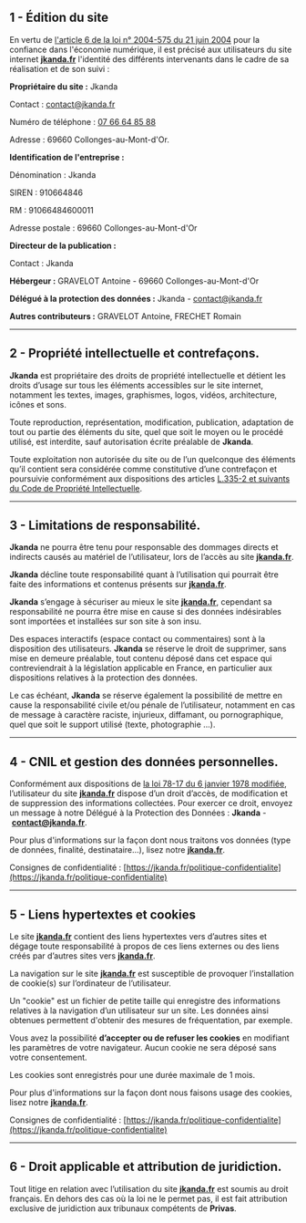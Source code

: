 ## 1 - Édition du site

En vertu de [l'article 6 de la loi n° 2004-575 du 21 juin 2004](https://www.legifrance.gouv.fr/affichTexte.do?cidTexte=JORFTEXT000000801164#LEGIARTI000042038977) pour la confiance dans l'économie numérique, il est précisé aux utilisateurs du site internet **[jkanda.fr](https://jkanda.fr)** l'identité des différents intervenants dans le cadre de sa réalisation et de son suivi :

**Propriétaire du site :** Jkanda

Contact : [contact@jkanda.fr](mailto:contact@jkanda.fr)

Numéro de téléphone : [07 66 64 85 88](tel:0766648588)

Adresse : 69660 Collonges-au-Mont-d'Or.

**Identification de l'entreprise :** 

Dénomination : Jkanda 

SIREN : 910664846 

RM : 91066484600011 

Adresse postale : 69660 Collonges-au-Mont-d'Or 

**Directeur de la publication :** 

Contact : Jkanda

**Hébergeur :** GRAVELOT Antoine - 69660 Collonges-au-Mont-d'Or

**Délégué à la protection des données :** Jkanda - [contact@jkanda.fr](mailto:contact@jkanda.fr) 

**Autres contributeurs :** GRAVELOT Antoine, FRECHET Romain

---

## 2 - Propriété intellectuelle et contrefaçons.

**Jkanda** est propriétaire des droits de propriété intellectuelle et détient les droits d’usage sur tous les éléments accessibles sur le site internet, notamment les textes, images, graphismes, logos, vidéos, architecture, icônes et sons.

Toute reproduction, représentation, modification, publication, adaptation de tout ou partie des éléments du site, quel que soit le moyen ou le procédé utilisé, est interdite, sauf autorisation écrite préalable de **Jkanda**.

Toute exploitation non autorisée du site ou de l’un quelconque des éléments qu’il contient sera considérée comme constitutive d’une contrefaçon et poursuivie conformément aux dispositions des articles [L.335-2 et suivants du Code de Propriété Intellectuelle](https://www.legifrance.gouv.fr/affichCodeArticle.do?idArticle=LEGIARTI000032655082&cidTexte=LEGITEXT000006069414&dateTexte=20160605).

---

## 3 - Limitations de responsabilité.

**Jkanda** ne pourra être tenu pour responsable des dommages directs et indirects causés au matériel de l’utilisateur, lors de l’accès au site **[jkanda.fr](https://jkanda.fr)**.

**Jkanda** décline toute responsabilité quant à l’utilisation qui pourrait être faite des informations et contenus présents sur **[jkanda.fr](https://jkanda.fr)**.

**Jkanda** s’engage à sécuriser au mieux le site **[jkanda.fr](https://jkanda.fr)**, cependant sa responsabilité ne pourra être mise en cause si des données indésirables sont importées et installées sur son site à son insu.

Des espaces interactifs (espace contact ou commentaires) sont à la disposition des utilisateurs. **Jkanda** se réserve le droit de supprimer, sans mise en demeure préalable, tout contenu déposé dans cet espace qui contreviendrait à la législation applicable en France, en particulier aux dispositions relatives à la protection des données.

Le cas échéant, **Jkanda** se réserve également la possibilité de mettre en cause la responsabilité civile et/ou pénale de l’utilisateur, notamment en cas de message à caractère raciste, injurieux, diffamant, ou pornographique, quel que soit le support utilisé (texte, photographie …).

---

## 4 - CNIL et gestion des données personnelles.

Conformément aux dispositions de [la loi 78-17 du 6 janvier 1978 modifiée](https://www.legifrance.gouv.fr/affichTexte.do?cidTexte=JORFTEXT000000886460), l’utilisateur du site **[jkanda.fr](https://jkanda.fr)** dispose d’un droit d’accès, de modification et de suppression des informations collectées. Pour exercer ce droit, envoyez un message à notre Délégué à la Protection des Données : **Jkanda** - **contact@jkanda.fr**.

Pour plus d'informations sur la façon dont nous traitons vos données (type de données, finalité, destinataire...), lisez notre **[jkanda.fr](https://jkanda.fr)**. 

Consignes de confidentialité : [https://jkanda.fr/politique-confidentialite](https://jkanda.fr/politique-confidentialite)

---

## 5 - Liens hypertextes et cookies

Le site **[jkanda.fr](https://jkanda.fr)** contient des liens hypertextes vers d’autres sites et dégage toute responsabilité à propos de ces liens externes ou des liens créés par d’autres sites vers **[jkanda.fr](https://jkanda.fr)**.

La navigation sur le site **[jkanda.fr](https://jkanda.fr)** est susceptible de provoquer l’installation de cookie(s) sur l’ordinateur de l’utilisateur.

Un "cookie" est un fichier de petite taille qui enregistre des informations relatives à la navigation d’un utilisateur sur un site. Les données ainsi obtenues permettent d'obtenir des mesures de fréquentation, par exemple.

Vous avez la possibilité **d’accepter ou de refuser les cookies** en modifiant les paramètres de votre navigateur. Aucun cookie ne sera déposé sans votre consentement.

Les cookies sont enregistrés pour une durée maximale de 1 mois.

Pour plus d'informations sur la façon dont nous faisons usage des cookies, lisez notre **[jkanda.fr](https://jkanda.fr)**. 

Consignes de confidentialité : [https://jkanda.fr/politique-confidentialite](https://jkanda.fr/politique-confidentialite)

---

## 6 - Droit applicable et attribution de juridiction.

Tout litige en relation avec l’utilisation du site **[jkanda.fr](https://jkanda.fr)** est soumis au droit français. En dehors des cas où la loi ne le permet pas, il est fait attribution exclusive de juridiction aux tribunaux compétents de **Privas**.
